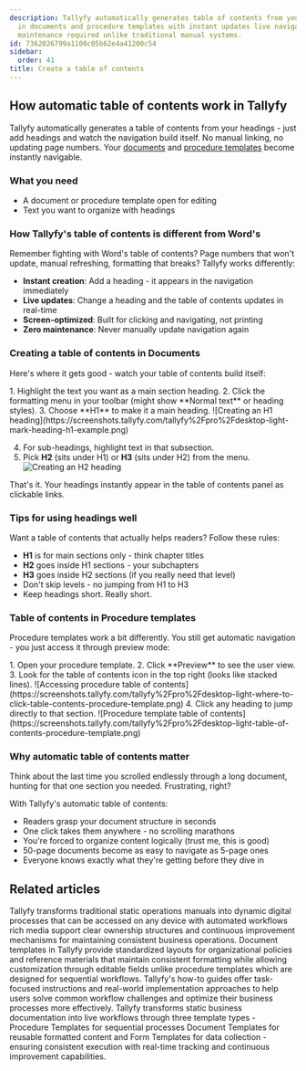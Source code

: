 ```yaml
---
description: Tallyfy automatically generates table of contents from your headings
  in documents and procedure templates with instant updates live navigation and zero
  maintenance required unlike traditional manual systems.
id: 7362026799a1100c05b62e4a41200c54
sidebar:
  order: 41
title: Create a table of contents
---
```



## How automatic table of contents work in Tallyfy

Tallyfy automatically generates a table of contents from your headings - just add headings and watch the navigation build itself. No manual linking, no updating page numbers. Your [documents](/products/pro/documenting/documents/) and [procedure templates](/products/pro/documenting/templates/) become instantly navigable.

### What you need
- A document or procedure template open for editing
- Text you want to organize with headings

### How Tallyfy's table of contents is different from Word's

Remember fighting with Word's table of contents? Page numbers that won't update, manual refreshing, formatting that breaks? Tallyfy works differently:

- **Instant creation**: Add a heading - it appears in the navigation immediately
- **Live updates**: Change a heading and the table of contents updates in real-time
- **Screen-optimized**: Built for clicking and navigating, not printing
- **Zero maintenance**: Never manually update navigation again

### Creating a table of contents in Documents

Here's where it gets good - watch your table of contents build itself:

<Steps>
1. Highlight the text you want as a main section heading.
2. Click the formatting menu in your toolbar (might show **Normal text** or heading styles).
3. Choose **H1** to make it a main heading.
   ![Creating an H1 heading](https://screenshots.tallyfy.com/tallyfy%2Fpro%2Fdesktop-light-mark-heading-h1-example.png)

4. For sub-headings, highlight text in that subsection.
5. Pick **H2** (sits under H1) or **H3** (sits under H2) from the menu.
   ![Creating an H2 heading](https://screenshots.tallyfy.com/tallyfy%2Fpro%2Fdesktop-light-mark-h2-heading.png)
</Steps>

That's it. Your headings instantly appear in the table of contents panel as clickable links.

### Tips for using headings well

Want a table of contents that actually helps readers? Follow these rules:
- **H1** is for main sections only - think chapter titles
- **H2** goes inside H1 sections - your subchapters
- **H3** goes inside H2 sections (if you really need that level)
- Don't skip levels - no jumping from H1 to H3
- Keep headings short. Really short.

### Table of contents in Procedure templates

Procedure templates work a bit differently. You still get automatic navigation - you just access it through preview mode:

<Steps>
1. Open your procedure template.
2. Click **Preview** to see the user view.
3. Look for the table of contents icon in the top right (looks like stacked lines).
   ![Accessing procedure table of contents](https://screenshots.tallyfy.com/tallyfy%2Fpro%2Fdesktop-light-where-to-click-table-contents-procedure-template.png)
4. Click any heading to jump directly to that section.
   ![Procedure template table of contents](https://screenshots.tallyfy.com/tallyfy%2Fpro%2Fdesktop-light-table-of-contents-procedure-template.png)
</Steps>

### Why automatic table of contents matter

Think about the last time you scrolled endlessly through a long document, hunting for that one section you needed. Frustrating, right?

With Tallyfy's automatic table of contents:
- Readers grasp your document structure in seconds
- One click takes them anywhere - no scrolling marathons
- You're forced to organize content logically (trust me, this is good)
- 50-page documents become as easy to navigate as 5-page ones
- Everyone knows exactly what they're getting before they dive in


## Related articles
<CardGrid>
<LinkTitleCard header="<b>How To > Build an effective operations manual</b>" href="/products/pro/tutorials/how-to/build-effective-operations-manual/" > Tallyfy transforms traditional static operations manuals into dynamic digital processes that can be accessed on any device with automated workflows rich media support clear ownership structures and continuous improvement mechanisms for maintaining consistent business operations. </LinkTitleCard>
<LinkTitleCard header="<b>Documenting > Documents</b>" href="/products/pro/documenting/documents/" > Document templates in Tallyfy provide standardized layouts for organizational policies and reference materials that maintain consistent formatting while allowing customization through editable fields unlike procedure templates which are designed for sequential workflows. </LinkTitleCard>
<LinkTitleCard header="<b>Tutorials > How-to guides</b>" href="/products/pro/tutorials/how-to/" > Tallyfy's how-to guides offer task-focused instructions and real-world implementation approaches to help users solve common workflow challenges and optimize their business processes more effectively. </LinkTitleCard>
<LinkTitleCard header="<b>Pro > Essentials</b>" href="/products/pro/documenting/" > Tallyfy transforms static business documentation into live workflows through three template types - Procedure Templates for sequential processes Document Templates for reusable formatted content and Form Templates for data collection - ensuring consistent execution with real-time tracking and continuous improvement capabilities. </LinkTitleCard>
</CardGrid>